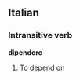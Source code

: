 ==Italian==
===Intransitive verb===
'''dipendere'''
# To [[depend]] on
{{it-cong-ere|dipend|essere}}